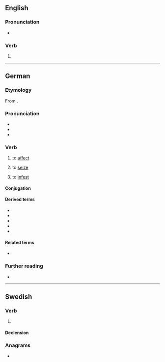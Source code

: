 {{also|Befällen}}
==English==

===Pronunciation===
* {{IPA|en|/bɪˈfɔlən/}}

===Verb===
{{head|en|verb form|cat2=irregular past participles}}

# {{inflection of|en|befall||past|part}}

----

==German==

===Etymology===
From {{affix|de|be-|fallen}}.

===Pronunciation===
* {{IPA|de|/bəˈfaln̩/|/bəˈfalən/}}
* {{audio|de|De-befallen.ogg|Audio}}
* {{hyphenation|de|be|fal|len}}

===Verb===
{{de-verb|befallen<befällt#befiel,befallen>}}

# {{lb|de|of a disease}} to [[affect]]
# {{lb|de|of fear, desire, etc.}} to [[seize]]
# to [[infest]]

====Conjugation====
{{de-conj|befallen<befällt#befiel,befallen>}}

====Derived terms====
* {{l|de|Befallen}}
* {{l|de|Befaller}}
* {{l|de|Befallung}}
* {{l|de|befallend}}
* {{l|de|befallen}}

====Related terms====
* {{l|de|Befall}}

===Further reading===
* {{R:Duden}}

----

==Swedish==

===Verb===
{{head|sv|verb form}}

# {{lb|sv|nonstandard}} {{sv-verb-form-pastpart|befalla}}
#:{{syn|sv|befalld}} {{q|standard}}

====Declension====
{{sv-adj-pastpart|en-stem=befall}}

===Anagrams===
* {{anagrams|sv|a=abeeflln|befallne}}
